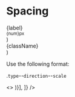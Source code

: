 
<Meta title="Style Utilities/Spacing"  />

# Spacing

  <div style={{ display: "inline-flex", flexDirection: "column", alignItems: "center", minWidth: "20px", marginRight: 4, marginTop: -4 }}>
    <span style={{ fontWeight: "bold" }}>{label}</span>
    <div style={{ display: "inline-flex", flexDirection: "column", alignItems: "center" }}>
      <div style={{ height: "16px", background: FDS.COLOR_AQUA, marginRight: 4, marginLeft: 4, marginBottom: 2, width: `${num}px` }}/>
      <small style={{ fontSize: 9, lineHeight: "14px", fontStyle: "italic" }} className="color--slate">{num}px</small>
    </div>
  </div>
)

  <div className={`${className.startsWith('padding') && className} display--inlineBlock border--all margin--right--2 margin--bottom--2`} style={{ backgroundColor: className.startsWith('padding') ? FDS.COLOR_MINT : "#F6BDC1", border: `2px dashed ${FDS.COLOR_CHARCOAL}` }}>
    <div className={`${className.startsWith('margin') && className} padding--all--2 color--charcoal fontWeight--bold bgColor--white`}>
      {className} 
    </div>
  </div>
)

Use the following format: 

.`type`--`direction`--`scale`

<Story name="Margin">
  <>
  <TableLayout
    rows={[
      ['**Type**', '`margin` | `padding`'],
      ['**Direction**', '`left`  |  `right` | `top` | `bottom` | `x` | `y` | `all`'],
      ['**Scale (default: 3)**', { children: (
        <>
          <Scale label={1} num={4} />
          <Scale label={2} num={8} />
          <Scale label={3} num={16} />
          <Scale label={4} num={24} />
          <Scale label={5} num={32} />
        </>
      )}],
    ]} 
  />
  <SpacingExample className="margin--top" />
  <SpacingExample className="margin--bottom--2" />
  <SpacingExample className="margin--x--5" />
  <SpacingExample className="margin--y--1" />
  <SpacingExample className="margin--left--3" />
  <SpacingExample className="padding--y--1" />
  <SpacingExample className="padding--x" />
  <SpacingExample className="padding--all--1" />
  <SpacingExample className="padding--left--5" />
  </>
</Story>